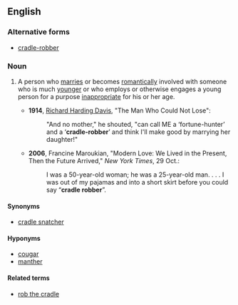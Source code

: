 ==English==

===Alternative forms===
* [[cradle-robber]]

===Noun===
{{en-noun|head=[[cradle]] [[robber]]}}

# {{context|idiomatic|pejorative}} A person who [[marry|marries]] or becomes [[romantically]] involved with someone who is much [[younger]] or who employs or otherwise engages a young person for a purpose [[inappropriate]] for his or her age.
#* '''1914''', [[w:Richard_Harding_Davis|Richard Harding Davis]], "The Man Who Could Not Lose":
#*: "And no mother," he shouted, "can call ME a ‘fortune-hunter’ and a ‘'''cradle-robber'''’ and think I'll make good by marrying her daughter!"
#* '''2006''', Francine Maroukian, "Modern Love: We Lived in the Present, Then the Future Arrived," ''New York Times'', 29 Oct.:
#*: I was a 50-year-old woman; he was a 25-year-old man. . . . I was out of my pajamas and into a short skirt before you could say “'''cradle robber'''”.

====Synonyms====
*[[cradle snatcher]]

====Hyponyms====
*[[cougar]] {{qualifier|North America|slang}}
*[[manther]] {{qualifier|North America|slang}}

====Related terms====
* [[rob the cradle]]